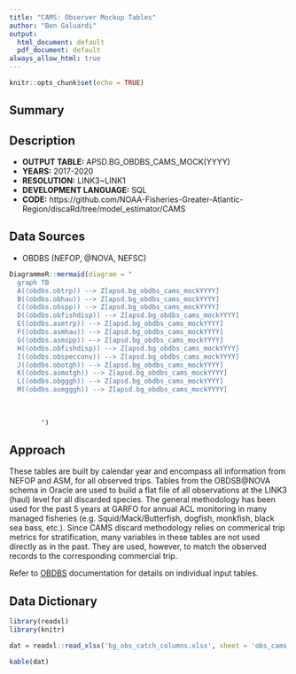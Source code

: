 ```yaml
---
title: "CAMS: Observer Mockup Tables"
author: "Ben Galuardi"
output:
  html_document: default
  pdf_document: default
always_allow_html: true
---
```


```r
knitr::opts_chunk$set(echo = TRUE)
```

## Summary


## Description

- **OUTPUT TABLE:** APSD.BG_OBDBS_CAMS_MOCK(YYYY)
- **YEARS:** 2017-2020
- **RESOLUTION:** LINK3~LINK1
- **DEVELOPMENT LANGUAGE:** SQL
- **CODE:** https://github.com/NOAA-Fisheries-Greater-Atlantic-Region/discaRd/tree/model_estimator/CAMS


## Data Sources
- OBDBS (NEFOP, @NOVA, NEFSC)


```r
DiagrammeR::mermaid(diagram = "
  graph TB  
  A((obdbs.obtrp)) --> Z[apsd.bg_obdbs_cams_mockYYYY]
  B((obdbs.obhau)) --> Z[apsd.bg_obdbs_cams_mockYYYY]
  C((obdbs.obspp)) --> Z[apsd.bg_obdbs_cams_mockYYYY]
  D((obdbs.obfishdisp)) --> Z[apsd.bg_obdbs_cams_mockYYYY]
  E((obdbs.asmtrp)) --> Z[apsd.bg_obdbs_cams_mockYYYY]
  F((obdbs.asmhau)) --> Z[apsd.bg_obdbs_cams_mockYYYY]
  G((obdbs.asmspp)) --> Z[apsd.bg_obdbs_cams_mockYYYY]
  H((obdbs.obfishdisp)) --> Z[apsd.bg_obdbs_cams_mockYYYY]
  I((obdbs.obspecconv)) --> Z[apsd.bg_obdbs_cams_mockYYYY]
  J((obdbs.obotgh)) --> Z[apsd.bg_obdbs_cams_mockYYYY]
  K((obdbs.asmotgh)) --> Z[apsd.bg_obdbs_cams_mockYYYY]
  L((obdbs.obgggh)) --> Z[apsd.bg_obdbs_cams_mockYYYY]
  M((obdbs.asmgggh)) --> Z[apsd.bg_obdbs_cams_mockYYYY]
  
 
  
        ")
```
## Approach

These tables are built by calendar year and encompass all information from NEFOP and ASM, for all observed trips. Tables from the OBDSB@NOVA schema in Oracle are used to build a flat file of all observations at the LINK3 (haul) level for all discarded species. The general methodology has been used for the past 5 years at GARFO for annual ACL monitoring in many managed fisheries (e.g. Squid/Mack/Butterfish, dogfish, monkfish, black sea bass, etc.). Since CAMS discard methodology relies on commerical trip metrics for stratification, many variables in these tables are not used directly as in the past. They are used, however, to match the observed records to the corresponding commercial trip. 

Refer to [OBDBS](http://nova.nefsc.noaa.gov/datadict/) documentation for details on individual input tables. 

## Data Dictionary

```r

library(readxl)
library(knitr)

dat = readxl::read_xlsx('bg_obs_catch_columns.xlsx', sheet = 'obs_cams')

kable(dat)

```

